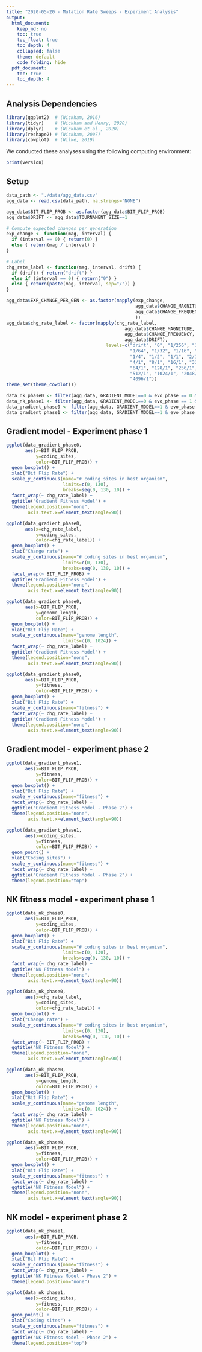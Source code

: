 ```yaml
---
title: "2020-05-20 - Mutation Rate Sweeps - Experiment Analysis"
output:
  html_document:
    keep_md: no
    toc: true
    toc_float: true
    toc_depth: 4
    collapsed: false
    theme: default
    code_folding: hide
  pdf_document:
    toc: true
    toc_depth: 4
---
```


## Analysis Dependencies

```r
library(ggplot2)  # (Wickham, 2016)
library(tidyr)    # (Wickham and Henry, 2020)
library(dplyr)    # (Wickham et al., 2020)
library(reshape2) # (Wickham, 2007)
library(cowplot)  # (Wilke, 2019)
```

We conducted these analyses using the following computing environment:

```r
print(version)
```

## Setup

```r
data_path <- "./data/agg_data.csv"
agg_data <- read.csv(data_path, na.strings="NONE")

agg_data$BIT_FLIP_PROB <- as.factor(agg_data$BIT_FLIP_PROB)
agg_data$DRIFT <- agg_data$TOURNAMENT_SIZE==1

# Compute expected changes per generation
exp_change <- function(mag, interval) {
  if (interval == 0) { return(0) }
  else { return(mag / interval) }
}

# Label
chg_rate_label <- function(mag, interval, drift) {
  if (drift) { return("drift") }
  else if (interval == 0) { return("0") }
  else { return(paste(mag, interval, sep="/")) }
}

agg_data$EXP_CHANGE_PER_GEN <- as.factor(mapply(exp_change, 
                                                agg_data$CHANGE_MAGNITUDE,
                                                agg_data$CHANGE_FREQUENCY
                                                ))
agg_data$chg_rate_label <- factor(mapply(chg_rate_label, 
                                            agg_data$CHANGE_MAGNITUDE,
                                            agg_data$CHANGE_FREQUENCY,
                                            agg_data$DRIFT),
                                     levels=c("drift", "0", "1/256", "1/128",
                                              "1/64", "1/32", "1/16", "1/8",
                                              "1/4", "1/2", "1/1", "2/1", 
                                              "4/1", "8/1", "16/1", "32/1",
                                              "64/1", "128/1", "256/1", 
                                              "512/1", "1024/1", "2048/1",
                                              "4096/1"))
theme_set(theme_cowplot())

data_nk_phase0 <- filter(agg_data, GRADIENT_MODEL==0 & evo_phase == 0 & update==50000)
data_nk_phase1 <- filter(agg_data, GRADIENT_MODEL==0 & evo_phase == 1 & update==60000)
data_gradient_phase0 <- filter(agg_data, GRADIENT_MODEL==1 & evo_phase == 0 & update==50000)
data_gradient_phase1 <- filter(agg_data, GRADIENT_MODEL==1 & evo_phase == 1 & update==60000)
```

## Gradient model - Experiment phase 1

```r
ggplot(data_gradient_phase0, 
       aes(x=BIT_FLIP_PROB, 
           y=coding_sites, 
           color=BIT_FLIP_PROB)) +
  geom_boxplot() +
  xlab("Bit Flip Rate") +
  scale_y_continuous(name="# coding sites in best organism",
                     limits=c(0, 130),
                     breaks=seq(0, 130, 10)) +
  facet_wrap(~ chg_rate_label) +
  ggtitle("Gradient Fitness Model") +
  theme(legend.position="none",
        axis.text.x=element_text(angle=90))

ggplot(data_gradient_phase0, 
       aes(x=chg_rate_label, 
           y=coding_sites, 
           color=chg_rate_label)) +
  geom_boxplot() +
  xlab("Change rate") +
  scale_y_continuous(name="# coding sites in best organism",
                     limits=c(0, 130),
                     breaks=seq(0, 130, 10)) +
  facet_wrap(~ BIT_FLIP_PROB) +
  ggtitle("Gradient Fitness Model") +
  theme(legend.position="none",
        axis.text.x=element_text(angle=90))

ggplot(data_gradient_phase0, 
       aes(x=BIT_FLIP_PROB, 
           y=genome_length, 
           color=BIT_FLIP_PROB)) +
  geom_boxplot() +
  xlab("Bit Flip Rate") +
  scale_y_continuous(name="genome length",
                     limits=c(0, 1024)) +
  facet_wrap(~ chg_rate_label) +
  ggtitle("Gradient Fitness Model") +
  theme(legend.position="none",
        axis.text.x=element_text(angle=90))

ggplot(data_gradient_phase0, 
       aes(x=BIT_FLIP_PROB, 
           y=fitness, 
           color=BIT_FLIP_PROB)) +
  geom_boxplot() +
  xlab("Bit Flip Rate") +
  scale_y_continuous(name="fitness") +
  facet_wrap(~ chg_rate_label) +
  ggtitle("Gradient Fitness Model") +
  theme(legend.position="none",
        axis.text.x=element_text(angle=90))
```

## Gradient model - experiment phase 2

```r
ggplot(data_gradient_phase1, 
       aes(x=BIT_FLIP_PROB, 
           y=fitness, 
           color=BIT_FLIP_PROB)) +
  geom_boxplot() +
  xlab("Bit Flip Rate") +
  scale_y_continuous(name="fitness") +
  facet_wrap(~ chg_rate_label) +
  ggtitle("Gradient Fitness Model - Phase 2") +
  theme(legend.position="none",
        axis.text.x=element_text(angle=90))

ggplot(data_gradient_phase1, 
       aes(x=coding_sites, 
           y=fitness, 
           color=BIT_FLIP_PROB)) +
  geom_point() +
  xlab("Coding sites") +
  scale_y_continuous(name="fitness") +
  facet_wrap(~ chg_rate_label) +
  ggtitle("Gradient Fitness Model - Phase 2") +
  theme(legend.position="top")
```

## NK fitness model - experiment phase 1

```r
ggplot(data_nk_phase0, 
       aes(x=BIT_FLIP_PROB, 
           y=coding_sites, 
           color=BIT_FLIP_PROB)) +
  geom_boxplot() +
  xlab("Bit Flip Rate") +
  scale_y_continuous(name="# coding sites in best organism",
                     limits=c(0, 130),
                     breaks=seq(0, 130, 10)) +
  facet_wrap(~ chg_rate_label) +
  ggtitle("NK Fitness Model") +
  theme(legend.position="none",
        axis.text.x=element_text(angle=90))

ggplot(data_nk_phase0, 
       aes(x=chg_rate_label, 
           y=coding_sites, 
           color=chg_rate_label)) +
  geom_boxplot() +
  xlab("Change rate") +
  scale_y_continuous(name="# coding sites in best organism",
                     limits=c(0, 130),
                     breaks=seq(0, 130, 10)) +
  facet_wrap(~ BIT_FLIP_PROB) +
  ggtitle("NK Fitness Model") +
  theme(legend.position="none",
        axis.text.x=element_text(angle=90))

ggplot(data_nk_phase0, 
       aes(x=BIT_FLIP_PROB, 
           y=genome_length, 
           color=BIT_FLIP_PROB)) +
  geom_boxplot() +
  xlab("Bit Flip Rate") +
  scale_y_continuous(name="genome length",
                     limits=c(0, 1024)) +
  facet_wrap(~ chg_rate_label) +
  ggtitle("NK Fitness Model") +
  theme(legend.position="none",
        axis.text.x=element_text(angle=90))

ggplot(data_nk_phase0, 
       aes(x=BIT_FLIP_PROB, 
           y=fitness, 
           color=BIT_FLIP_PROB)) +
  geom_boxplot() +
  xlab("Bit Flip Rate") +
  scale_y_continuous(name="fitness") +
  facet_wrap(~ chg_rate_label) +
  ggtitle("NK Fitness Model") +
  theme(legend.position="none",
        axis.text.x=element_text(angle=90))
```

## NK model - experiment phase 2

```r
ggplot(data_nk_phase1, 
       aes(x=BIT_FLIP_PROB, 
           y=fitness, 
           color=BIT_FLIP_PROB)) +
  geom_boxplot() +
  xlab("Bit Flip Rate") +
  scale_y_continuous(name="fitness") +
  facet_wrap(~ chg_rate_label) +
  ggtitle("NK Fitness Model - Phase 2") +
  theme(legend.position="none")

ggplot(data_nk_phase1, 
       aes(x=coding_sites, 
           y=fitness, 
           color=BIT_FLIP_PROB)) +
  geom_point() +
  xlab("Coding sites") +
  scale_y_continuous(name="fitness") +
  facet_wrap(~ chg_rate_label) +
  ggtitle("NK Fitness Model - Phase 2") +
  theme(legend.position="top")
```
